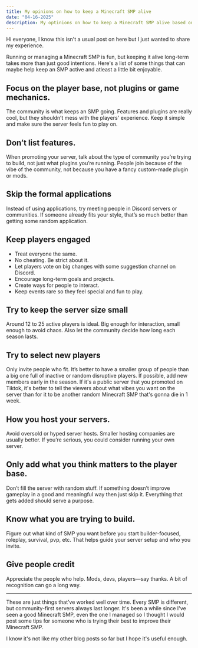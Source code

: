 ```yaml
---
title: My opinions on how to keep a Minecraft SMP alive
date: "04-16-2025"
description: My optinions on how to keep a Minecraft SMP alive based on past experience.
---
```


Hi everyone, I know this isn't a usual post on here but I just wanted to share my experience.

Running or managing a Minecraft SMP is fun, but keeping it alive long-term takes more than just good intentions. 
Here's a list of some things that can maybe help keep an SMP active and atleast a little bit enjoyable.

## Focus on the player base, not plugins or game mechanics.

The community is what keeps an SMP going. Features and plugins are really cool, but they shouldn’t mess with the players' experience. Keep it simple and make sure the server feels fun to play on.

## Don’t list features.

When promoting your server, talk about the type of community you’re trying to build, not just what plugins you’re running. People join because of the vibe of the community, not because you have a fancy custom-made plugin or mods.

## Skip the formal applications

Instead of using applications, try meeting people in Discord servers or communities. If someone already fits your style, that’s so much better than getting some random application.

## Keep players engaged

- Treat everyone the same.
- No cheating. Be strict about it.
- Let players vote on big changes with some suggestion channel on Discord.
- Encourage long-term goals and projects.
- Create ways for people to interact.
- Keep events rare so they feel special and fun to play.

## Try to keep the server size small

Around 12 to 25 active players is ideal. Big enough for interaction, small enough to avoid chaos. Also let the community decide how long each season lasts.

## Try to select new players

Only invite people who fit. It’s better to have a smaller group of people than a big one full of inactive or random disruptive players. If possible, add new members early in the season.
If it's a public server that you promoted on Tiktok, it's better to tell the viewers about what vibes you want on the server than for it to be another random Minecraft SMP that's gonna die in 1 week.

## How you host your servers.

Avoid oversold or hyped server hosts. Smaller hosting companies are usually better. If you’re serious, you could consider running your own server.

## Only add what you think matters to the player base.

Don’t fill the server with random stuff. If something doesn’t improve gameplay in a good and meaningful way then just skip it. Everything that gets added should serve a purpose.

## Know what you are trying to build.

Figure out what kind of SMP you want before you start builder-focused, roleplay, survival, pvp, etc. That helps guide your server setup and who you invite.

## Give people credit

Appreciate the people who help. Mods, devs, players—say thanks. A bit of recognition can go a long way.

---

These are just things that’ve worked well over time. Every SMP is different, but community-first servers always last longer.
It's been a while since I've seen a good Minecraft SMP, even the one I managed so I thought I would post some tips for someone who is trying their best to improve their Minecraft SMP.

I know it's not like my other blog posts so far but I hope it's useful enough.

